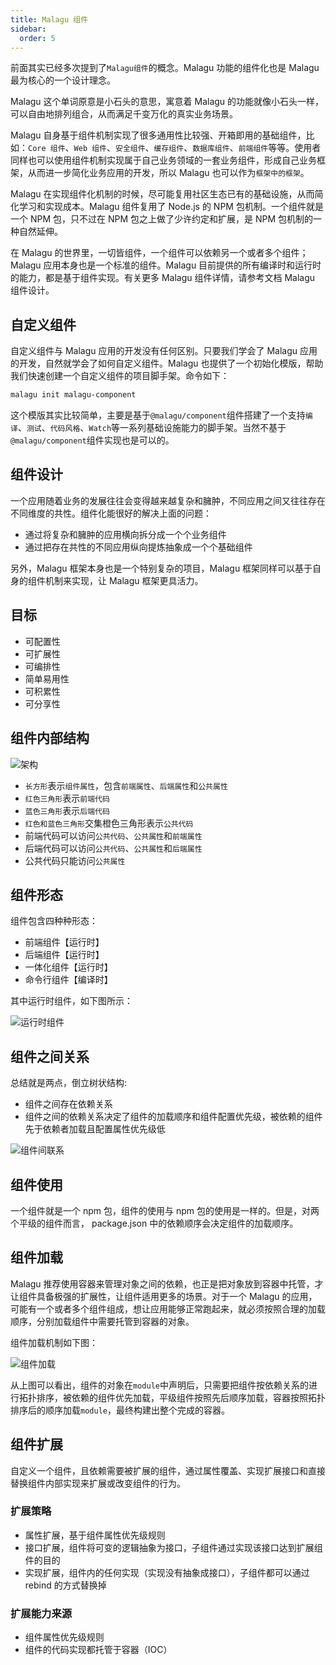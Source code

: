 ```yaml
---
title: Malagu 组件
sidebar:
  order: 5
---
```



前面其实已经多次提到了`Malagu组件`的概念。Malagu 功能的组件化也是 Malagu 最为核心的一个设计理念。

Malagu 这个单词原意是小石头的意思，寓意着 Malagu 的功能就像小石头一样，可以自由地排列组合，从而满足千变万化的真实业务场景。

Malagu 自身基于组件机制实现了很多通用性比较强、开箱即用的基础组件，比如：`Core 组件`、`Web 组件`、`安全组件`、`缓存组件`、`数据库组件`、`前端组件`等等。使用者同样也可以使用组件机制实现属于自己业务领域的一套业务组件，形成自己业务框架，从而进一步简化业务应用的开发，所以 Malagu 也可以作为`框架中的框架`。

Malagu 在实现组件化机制的时候，尽可能复用社区生态已有的基础设施，从而简化学习和实现成本。Malagu 组件复用了 Node.js 的 NPM 包机制。一个组件就是一个 NPM 包，只不过在 NPM 包之上做了少许约定和扩展，是 NPM 包机制的一种自然延伸。

在 Malagu 的世界里，一切皆组件，一个组件可以依赖另一个或者多个组件；Malagu 应用本身也是一个标准的组件。Malagu 目前提供的所有编译时和运行时的能力，都是基于组件实现。有关更多 Malagu 组件详情，请参考文档 Malagu 组件设计。

## 自定义组件

自定义组件与 Malagu 应用的开发没有任何区别。只要我们学会了 Malagu 应用的开发，自然就学会了如何自定义组件。Malagu 也提供了一个初始化模版，帮助我们快速创建一个自定义组件的项目脚手架。命令如下：

```bash
malagu init malagu-component
```

这个模版其实比较简单，主要是基于`@malagu/component`组件搭建了一个支持`编译`、`测试`、`代码风格`、`Watch`等一系列基础设施能力的脚手架。当然不基于`@malagu/component`组件实现也是可以的。

## 组件设计

一个应用随着业务的发展往往会变得越来越复杂和臃肿，不同应用之间又往往存在不同维度的共性。组件化能很好的解决上面的问题：

- 通过将复杂和臃肿的应用横向拆分成一个个业务组件
- 通过把存在共性的不同应用纵向提炼抽象成一个个基础组件

另外，Malagu 框架本身也是一个特别复杂的项目，Malagu 框架同样可以基于自身的组件机制来实现，让 Malagu 框架更具活力。

## 目标

- 可配置性
- 可扩展性
- 可编排性
- 简单易用性
- 可积累性
- 可分享性

## 组件内部结构

![架构](../../../assets/comp-sturcture.webp)

- `长方形`表示`组件属性`，包含`前端属性`、`后端属性`和`公共属性`
- `红色三角形`表示`前端代码`
- `蓝色三角形`表示`后端代码`
- `红色和蓝色三角形`交集橙色三角形表示`公共代码`
- 前端代码可以访问`公共代码`、`公共属性`和`前端属性`
- 后端代码可以访问`公共代码`、`公共属性`和`后端属性`
- 公共代码只能访问`公共属性`

<LinkCard title="项目结构" href="/guides/structure" />

## 组件形态

组件包含四种种形态：​

- 前端组件【运行时】
- 后端组件【运行时】
- 一体化组件【运行时】
- 命令行组件【编译时】

其中运行时组件，如下图所示：

![运行时组件](../../../assets/comp-runtime.webp)

## 组件之间关系

总结就是两点，倒立树状结构:

- 组件之间存在依赖关系
- 组件之间的依赖关系决定了组件的加载顺序和组件配置优先级，被依赖的组件先于依赖者加载且配置属性优先级低

![组件间联系](../../../assets/comp-connect.webp)

## 组件使用

一个组件就是一个 npm 包，组件的使用与 npm 包的使用是一样的。但是，对两个平级的组件而言， package.json 中的依赖顺序会决定组件的加载顺序。

## 组件加载

Malagu 推荐使用容器来管理对象之间的依赖，也正是把对象放到容器中托管，才让组件具备极强的扩展性，让组件适用更多的场景。对于一个 Malagu 的应用，可能有一个或者多个组件组成，想让应用能够正常跑起来，就必须按照合理的加载顺序，分别加载组件中需要托管到容器的对象。

组件加载机制如下图：

![组件加载](../../../assets/comp-load.webp)

从上图可以看出，组件的对象在`module`中声明后，只需要把组件按依赖关系的进行拓扑排序，被依赖的组件优先加载，平级组件按照先后顺序加载，容器按照拓扑排序后的顺序加载`module`，最终构建出整个完成的容器。

## 组件扩展

自定义一个组件，且依赖需要被扩展的组件，通过属性覆盖、实现扩展接口和直接替换组件内部实现来扩展或改变组件的行为。

### 扩展策略

- 属性扩展，基于组件属性优先级规则
- 接口扩展，组件将可变的逻辑抽象为接口，子组件通过实现该接口达到扩展组件的目的
- 实现扩展，组件内的任何实现（实现没有抽象成接口），子组件都可以通过 rebind 的方式替换掉

### 扩展能力来源

- 组件属性优先级规则
- 组件的代码实现都托管于容器（IOC）
